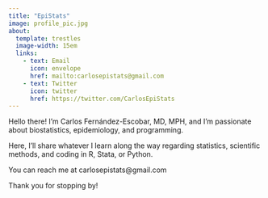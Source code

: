 ```yaml
---
title: "EpiStats"
image: profile_pic.jpg
about:
  template: trestles
  image-width: 15em
  links:
    - text: Email
      icon: envelope
      href: mailto:carlosepistats@gmail.com
    - text: Twitter
      icon: twitter
      href: https://twitter.com/CarlosEpiStats
---
```


Hello there! I'm Carlos Fernández-Escobar, MD, MPH, and I'm passionate about biostatistics, epidemiology, and programming.

Here, I'll share whatever I learn along the way regarding statistics, scientific methods, and coding in R, Stata, or Python.

You can reach me at carlosepistats@gmail.com

Thank you for stopping by!